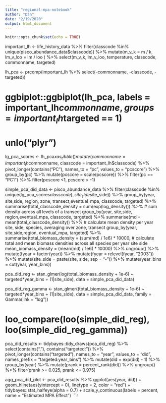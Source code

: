 ```yaml
---
title: "regional-mpa-notebook"
author: "Dan"
date: "2/19/2020"
output: html_document
---
```


```r
knitr::opts_chunk$set(echo = TRUE)
```


important_lh <- life_history_data %>% 
  filter(classcode %in% unique(pisco_abundance_data$classcode)) %>% 
  mutate(m_v_k = m / k, lm_v_loo = lm / loo ) %>% 
  select(m_v_k, lm_v_loo, temperature, classcode, commonname, targeted)

lh_pca <- prcomp(important_lh %>% select(-commonname, -classcode, -targeted))

# ggbiplot::ggbiplot(lh_pca, labels = important_lh$commonname, groups = important_lh$targeted == 1)

# unlo("plyr")

lg_pca_scores <- lh_pca$x %>% 
  as_tibble() %>% 
  mutate(commonname = important_lh$commonname, classcode = important_lh$classcode) %>% 
  pivot_longer(contains("PC"), names_to = "pc", values_to = "pcscore") %>% 
  group_by(pc) %>% 
  mutate(pcscore = scale(pcscore)) %>% 
  filter(pc == "PC1") %>% 
  filter(pcscore <1, pcscore > -1)


simple_pca_did_data <- pisco_abundance_data %>%
  filter(classcode %in% unique(lg_pca_scores$classcode),
         site_side %in% unique(consistent_sites$site_side)) %>% 
  group_by(year, site,side, region, zone, transect,eventual_mpa, classcode, targeted) %>%
  summarise(total_classcode_density = sum(exp(log_density))) %>%  # sum density across all levels of a transect
  group_by(year, site,side, region,eventual_mpa, classcode, targeted) %>%
  summarise(md = mean(total_classcode_density)) %>% # calculate mean density per year site, side, species, averaging over zone, transect
  group_by(year, site,side,region, eventual_mpa, targeted) %>% 
  summarise(total_biomass_density = (sum(md) / 1e6) * 10000, # calculate total and mean biomass densities across all species per year site side
            mean_biomass_density = (mean(md) / 1e6) * 10000) %>% 
  ungroup() %>% 
  mutate(fyear = factor(year)) %>% 
  mutate(fyear = relevel(fyear, "2003")) %>% 
  mutate(site_side = paste(site, side, sep = "-")) %>% 
  mutate(year_bins = cut(year, year_bins))


pca_did_reg <- stan_glmer(log(total_biomass_density + 1e-6) ~ targeted*year_bins + (1|site_side), data = simple_pca_did_data)


pca_did_reg_gamma <- stan_glmer((total_biomass_density + 1e-6) ~ targeted*year_bins + (1|site_side), data = simple_pca_did_data,
                                family = Gamma(link = "log"))

# loo_compare(loo(simple_did_reg), loo(simple_did_reg_gamma))

pca_did_results <- tidybayes::tidy_draws(pca_did_reg) %>% 
  select(contains("."), contains("targeted:")) %>% 
  pivot_longer(contains("targeted"), names_to = "year", values_to = "did", names_prefix = "targeted:year_bins") %>% 
  mutate(did =  exp(did) - 1) %>% 
  group_by(year) %>% 
  mutate(prank = percent_rank(did)) %>% 
  ungroup() %>% 
  filter(prank >= 0.025, prank <= 0.975)

agg_pca_did_plot <-  pca_did_results %>%
  ggplot(aes(year, did)) +
  geom_hline(aes(yintercept = 0), linetype = 2, color = "red") +
  tidybayes::stat_halfeye(alpha = 0.7) + 
  scale_y_continuous(labels = percent, name = "Estimated MPA Effect")
```r
